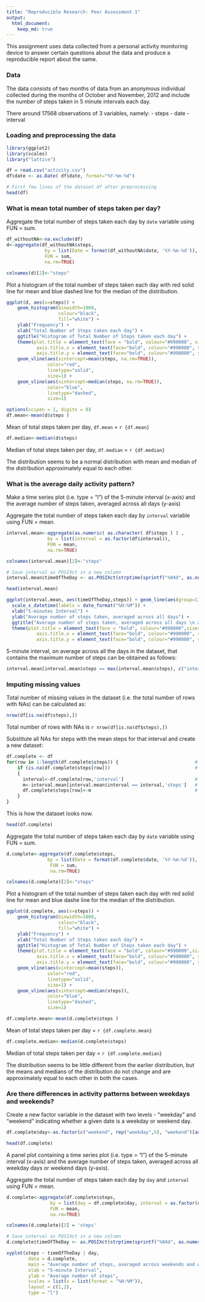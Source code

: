 ```yaml
---
title: "Reproducible Research: Peer Assessment 1"
output: 
  html_document:
    keep_md: true
---
```


This assignment uses data collected from a personal activity monitoring device to answer certain questions about the data and produce a reproducible report about the same. 

### Data

The data consists of two months of data from an anonymous individual collected during the months of October and November, 2012 and include the number of steps taken in 5 minute intervals each day.

There around 17568 observations of 3 variables, namely:
- steps
- date
- interval

### Loading and preprocessing the data

```r
library(ggplot2)
library(scales)
library("lattice")

df = read.csv("activity.csv")
df$date <- as.Date( df$date, format="%Y-%m-%d")                                  # Format date strings to Date format

# First few lines of the dataset df after preprocessing
head(df)

```

### What is mean total number of steps taken per day?

Aggregate the total number of steps taken each day by `date` variable using FUN = sum.

```r
df_withoutNA<-na.exclude(df)                                                    # Create a new dataset excluding the NAs
d<-aggregate(df_withoutNA$steps,                                                # Aggregate data by date             
              by = list(Date = format(df_withoutNA$date, '%Y-%m-%d')),
              FUN = sum, 
              na.rm=TRUE)

colnames(d)[2]<-"steps"                                                         # rename second column as 'steps'

```

Plot a histogram of the total number of steps taken each day with red solid line for mean and blue dashed line for the median of the distribution.

```r
ggplot(d, aes(x=steps)) + 
    geom_histogram(binwidth=1000, 
                   colour="black", 
                   fill="white") +
    ylab("Frequency") +                                                              # y axis label
    xlab("Total Number of Steps taken each day") +                                   # x axis label
    ggtitle("Histogram of Total Number of Steps taken each day") +                   # plot title 
    theme(plot.title = element_text(face = "bold", colour="#990000", size=16),       # plot title text font
           axis.title.x = element_text(face="bold", colour="#990000", size=14),      # x axis text font
           axis.title.y = element_text(face="bold", colour="#990000", size=14)) +    # y axis text font
    geom_vline(aes(xintercept=mean(steps, na.rm=TRUE)),                                 # Ignore NA values for mean
               color="red", 
               linetype="solid", 
               size=1) + 
    geom_vline(aes(xintercept=median(steps, na.rm=TRUE)),                               # Ignore NA values for median
               color="blue", 
               linetype="dashed", 
               size=1)
```

```r
options(scipen = 1, digits = 0)
df.mean<-mean(d$steps )
```
Mean of total steps taken per day, `df.mean` = `r {df.mean}`

```r
df.median<-median(d$steps)
```
Median of total steps taken per day, `df.median` = `r {df.median}`

The distribution seems to be a normal distribution with mean and median of the distribution approximately equal to each other.

### What is the average daily activity pattern?

Make a time series plot (i.e. type = "l") of the 5-minute interval (x-axis) and the average number of steps taken, averaged across all days (y-axis)

Aggregate the total number of steps taken each day by `interval` variable using FUN = mean.

```r

interval.mean<-aggregate(as.numeric( as.character( df$steps ) ) ,
               by = list(interval = as.factor(df$interval)),
               FUN = mean, 
               na.rm=TRUE)

colnames(interval.mean)[2]<-"steps"                                           # rename second column as 'steps'

# Save interval as POSIXct in a new column
interval.mean$timeOfTheDay <- as.POSIXct(strptime(sprintf("%04d", as.numeric(as.character(interval.mean$interval))), "%H%M"))

head(interval.mean)                                                             

ggplot(interval.mean, aes(timeOfTheDay,steps)) + geom_line(aes(group=1)) +
  scale_x_datetime(labels = date_format("%H:%M")) +                           # display x label in required format
  xlab("5-minutes Interval") + 
  ylab("Average number of steps taken, averaged across all days") + 
  ggtitle("Average number of steps taken, averaged across all days \n at 5-minute intervals for October and November, 2012") +
  theme(plot.title = element_text(face = "bold", colour="#990000",size=16),       # plot title text font
           axis.title.x = element_text(face="bold", colour="#990000", size=14),   # x axis text font
           axis.title.y = element_text(face="bold", colour="#990000", size=14))   # y axis text font
```

5-minute interval, on average across all the days in the dataset, that contains the maximum number of steps can be obtained as follows:

```r
interval.mean[interval.mean$steps == max(interval.mean$steps), c("interval","steps")]
```

### Imputing missing values

Total number of missing values in the dataset (i.e. the total number of rows with NAs) can be calculated as:

```r
nrow(df[is.na(df$steps),])
```

Total number of rows with NAs is `r nrow(df[is.na(df$steps),])`  

Substitute all NAs for steps with the mean steps for that interval and create a new dataset:

```r
df.complete <- df
for(row in 1:length(df.complete$steps)) {                            # Loop through each row of the dataset
    if (is.na(df.complete$steps[row]))                               # check if steps is NA
    {
      interval<-df.complete[row,'interval']                          # get the corresponding interval                  
      m<-interval.mean[interval.mean$interval == interval,'steps']   # check the mean steps for that particular interval
      df.complete$steps[row]<-m                                      # substitute the NA with the mean
    }
}
```

This is how the dataset looks now.

```r
head(df.complete)
```

Aggregate the total number of steps taken each day by `date` variable using FUN = sum.

```r
d.complete<-aggregate(df.complete$steps,                                 # Aggregate data by date 
               by = list(Date = format(df.complete$date, '%Y-%m-%d')),
                FUN = sum, 
                na.rm=TRUE)

colnames(d.complete)[2]<-"steps"                                         # rename second column as 'steps'

```

Plot a histogram of the total number of steps taken each day with red solid line for mean and blue dashe line for the median of the distribution.

```r
ggplot(d.complete, aes(x=steps)) + 
    geom_histogram(binwidth=1000, 
                   colour="black", 
                   fill="white") +
    ylab("Frequency") +                                                              # y axis label
    xlab("Total Number of Steps taken each day") +                                   # x axis label
    ggtitle("Histogram of Total Number of Steps taken each day") +                   # plot title 
    theme(plot.title = element_text(face = "bold", colour="#990000",size=16),        # plot title text font
           axis.title.x = element_text(face="bold", colour="#990000", size=14),      # x axis text font
           axis.title.y = element_text(face="bold", colour="#990000", size=14)) +    # y axis text font
    geom_vline(aes(xintercept=mean(steps)),                                 
               color="red", 
               linetype="solid", 
               size=1) + 
    geom_vline(aes(xintercept=median(steps)),                              
               color="blue", 
               linetype="dashed", 
               size=1)
```

```r
df.complete.mean<-mean(d.complete$steps )
```
Mean of total steps taken per day = `r {df.complete.mean}`

```r
df.complete.median<-median(d.complete$steps)
```
Median of total steps taken per day = `r {df.complete.median}`

The distribution seems to be little different from the earlier distribution, but the means and medians of the distribution do not change and are approximately equal to each other in both the cases.

### Are there differences in activity patterns between weekdays and weekends?

Create a new factor variable in the dataset with two levels - "weekday" and "weekend" indicating whether a given date is a weekday or weekend day.

```r
df.complete$day<-as.factor(c("weekend", rep("weekday",5), "weekend")[as.POSIXlt(df.complete$date)$wday + 1])

head(df.complete)

```

A panel plot containing a time series plot (i.e. type = "l") of the 5-minute interval (x-axis) and the average number of steps taken, averaged across all weekday days or weekend days (y-axis).

Aggregate the total number of steps taken each day by `day` and `interval` using FUN = mean.

```r

d.complete<-aggregate(df.complete$steps, 
                by = list(day = df.complete$day, interval = as.factor(df.complete$interval)),
                FUN = mean, 
                na.rm=TRUE)

colnames(d.complete)[3] = 'steps'

# Save interval as POSIXct in a new column
d.complete$timeOfTheDay <- as.POSIXct(strptime(sprintf("%04d", as.numeric(as.character(d.complete$interval))), "%H%M"))

xyplot(steps ~ timeOfTheDay | day,
        data = d.complete,
        main = "Average number of steps, averaged across weekends and weekdays \n at 5-minute intervals for October and November, 2012",
        xlab = "5-minute Interval", 
        ylab = "Average number of steps",
        scales = list(x = list(format = "%H:%M")),                        #format the x-axis labels
        layout = c(1,2),
        type = "l")
```


